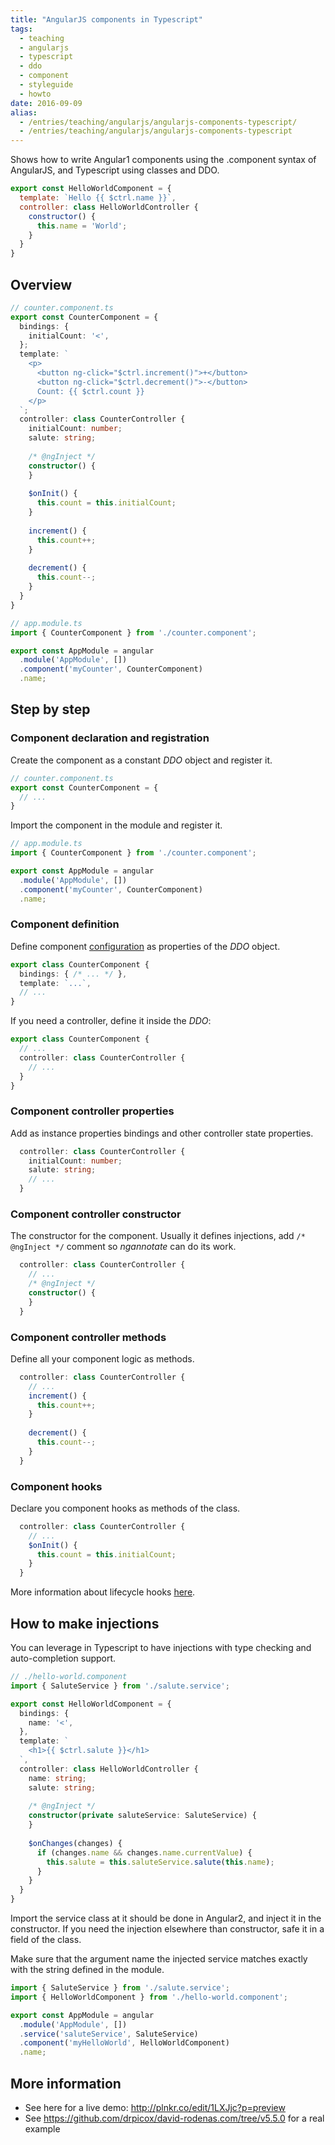 ```yaml
---
title: "AngularJS components in Typescript"
tags:
  - teaching
  - angularjs
  - typescript
  - ddo
  - component
  - styleguide
  - howto
date: 2016-09-09
alias:
  - /entries/teaching/angularjs/angularjs-components-typescript/
  - /entries/teaching/angularjs/angularjs-components-typescript
---
```

Shows how to write Angular1 components
using the .component syntax of AngularJS,
and Typescript using classes and DDO.

```javascript
export const HelloWorldComponent = {
  template: `Hello {{ $ctrl.name }}`,
  controller: class HelloWorldController {
    constructor() {
      this.name = 'World';
    }
  }
}
```

Overview
--------

```typescript
// counter.component.ts
export const CounterComponent = {
  bindings: {
    initialCount: '<',
  };
  template: `
    <p>
      <button ng-click="$ctrl.increment()">+</button>
      <button ng-click="$ctrl.decrement()">-</button>
      Count: {{ $ctrl.count }}
    </p>
  `;
  controller: class CounterController {
    initialCount: number;  
    salute: string;
    
    /* @ngInject */
    constructor() {
    }
    
    $onInit() {
      this.count = this.initialCount;
    }
    
    increment() {
      this.count++;
    }
    
    decrement() {
      this.count--;
    }
  }
}
```

```typescript
// app.module.ts
import { CounterComponent } from './counter.component';

export const AppModule = angular
  .module('AppModule', [])
  .component('myCounter', CounterComponent)
  .name;
```


Step by step
------------

### Component declaration and registration

Create the component as a constant _DDO_ object and register it.

```typescript
// counter.component.ts
export const CounterComponent = {
  // ...
}
```

Import the component in the module and register it.

```typescript
// app.module.ts
import { CounterComponent } from './counter.component';

export const AppModule = angular
  .module('AppModule', [])
  .component('myCounter', CounterComponent)
  .name;
```


### Component definition

Define component 
[configuration](https://docs.angularjs.org/guide/component#comparison-between-directive-definition-and-component-definition)
as properties of the _DDO_ object.

```typescript
export class CounterComponent {
  bindings: { /* ... */ },
  template: `...`,
  // ...
}
```

If you need a controller, define it inside the _DDO_:

```typescript
export class CounterComponent {
  // ...
  controller: class CounterController {
    // ...
  }
}
```


### Component controller properties

Add as instance properties bindings and other controller state properties. 

```typescript
  controller: class CounterController {
    initialCount: number;  
    salute: string;
    // ...
  }
```


### Component controller constructor

The constructor for the component.
Usually it defines injections, add `/* @ngInject */` comment 
so _ngannotate_ can do its work. 

```typescript
  controller: class CounterController {
    // ...
    /* @ngInject */
    constructor() {
    }
  }
```


### Component controller methods

Define all your component logic as methods.

```typescript
  controller: class CounterController {
    // ...
    increment() {
      this.count++;
    }
    
    decrement() {
      this.count--;
    }
  }
```


### Component hooks

Declare you component hooks as methods of the class.

```typescript
  controller: class CounterController {
    // ...
    $onInit() {
      this.count = this.initialCount;
    }
  }
```

More information about lifecycle hooks [here](https://docs.angularjs.org/api/ng/service/$compile#life-cycle-hooks).




How to make injections
----------------------

You can leverage in Typescript to have injections with type checking 
and auto-completion support.

```typescript
// ./hello-world.component
import { SaluteService } from './salute.service';

export const HelloWorldComponent = {
  bindings: {
    name: '<',
  },
  template: `
    <h1>{{ $ctrl.salute }}</h1>
  `,
  controller: class HelloWorldController {
    name: string;
    salute: string;
    
    /* @ngInject */
    constructor(private saluteService: SaluteService) {
    }
    
    $onChanges(changes) {
      if (changes.name && changes.name.currentValue) {
        this.salute = this.saluteService.salute(this.name);
      }
    }
  }
}
```

Import the service class at it should be done in Angular2,
and inject it in the constructor.
If you need the injection elsewhere than constructor, 
safe it in a field of the class.

Make sure that the argument name the injected
service matches exactly with the string defined in the module.

```typescript
import { SaluteService } from './salute.service';
import { HelloWorldComponent } from './hello-world.component';

export const AppModule = angular
  .module('AppModule', [])
  .service('saluteService', SaluteService)
  .component('myHelloWorld', HelloWorldComponent)
  .name;
```


More information
----------------

- See here for a live demo: http://plnkr.co/edit/1LXJjc?p=preview
- See https://github.com/drpicox/david-rodenas.com/tree/v5.5.0 for a real example
